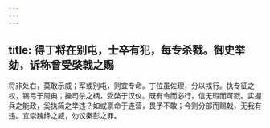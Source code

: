 ```yaml
---
---
---
```

title: 得丁将在别屯，士卒有犯，每专杀戮。御史举劾，诉称曾受棨戟之赐
---



将非处右，莫敢示威；军或别屯，则宜专命。丁位虽佐理，分以戎行。执专征之权，锡弓于周典；操司杀之柄，受棨于汉仪。既有令而必行，信无瑕而可戮。实握兵之能政，奚执简之举违？如或禀命于连营，畏予不敢；今则分部而赐戟，无我有违。宜崇魏绛之威，勿议秦彭之罪。